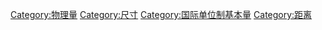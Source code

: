 {{Commonscat|Length}}

[[Category:物理量|Category:物理量]]
[[Category:尺寸|Category:尺寸]]
[[Category:国际单位制基本量|Category:国际单位制基本量]]
[[Category:距离|Category:距离]]